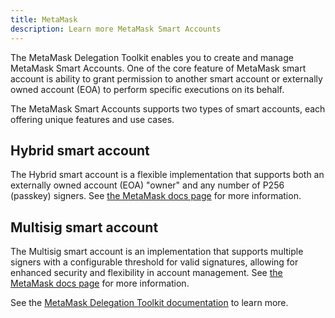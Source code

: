 ```yaml
---
title: MetaMask
description: Learn more MetaMask Smart Accounts
---
```


The MetaMask Delegation Toolkit enables you to create and manage MetaMask Smart Accounts.
One of the core feature of MetaMask smart account is ability to grant permission to another
smart account or externally owned account (EOA) to perform specific executions on its behalf.

The MetaMask Smart Accounts supports two types of smart accounts, each offering unique features
and use cases.

## Hybrid smart account

The Hybrid smart account is a flexible implementation that supports both an externally 
owned account (EOA) "owner" and any number of P256 (passkey) signers.
See [the MetaMask docs page](https://docs.metamask.io/delegation-toolkit/guides/smart-accounts/create-smart-account/#create-a-hybrid-smart-account) for more information.

## Multisig smart account

The Multisig smart account is an implementation that supports multiple signers with a configurable threshold 
for valid signatures, allowing for enhanced security and flexibility in account management. 
See [the MetaMask docs page](https://docs.metamask.io/delegation-toolkit/guides/smart-accounts/create-smart-account/#create-a-multisig-smart-account) for more information.


See the [MetaMask Delegation Toolkit documentation](https://docs.metamask.io/delegation-toolkit/get-started/smart-account-quickstart/) to learn more.
